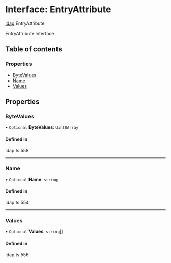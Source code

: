 # Interface: EntryAttribute

[ldap](/templates/protocols/javascript/modules/ldap).EntryAttribute

EntryAttribute Interface

## Table of contents

### Properties

- [ByteValues](/templates/protocols/javascript/modules/ldap.EntryAttribute#bytevalues)
- [Name](/templates/protocols/javascript/modules/ldap.EntryAttribute#name)
- [Values](/templates/protocols/javascript/modules/ldap.EntryAttribute#values)

## Properties

### ByteValues

• `Optional` **ByteValues**: `Uint8Array`

#### Defined in

ldap.ts:558

___

### Name

• `Optional` **Name**: `string`

#### Defined in

ldap.ts:554

___

### Values

• `Optional` **Values**: `string`[]

#### Defined in

ldap.ts:556
